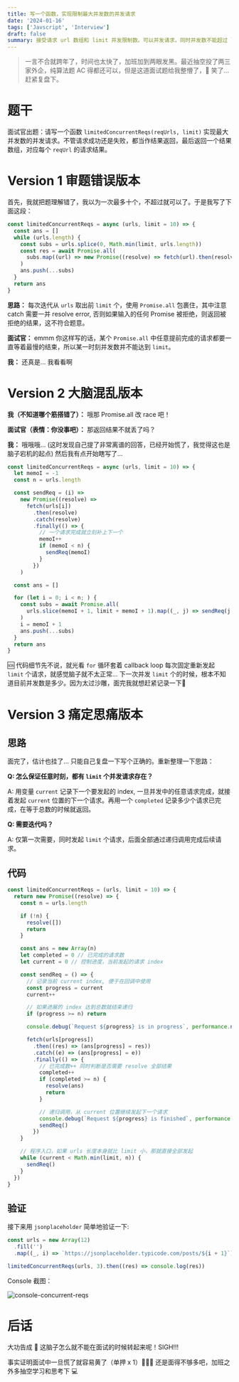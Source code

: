 ```yaml
---
title: 写一个函数，实现限制最大并发数的并发请求
date: '2024-01-16'
tags: ['Javscript', 'Interview']
draft: false
summary: 接受请求 url 数组和 limit 并发限制数。可以并发请求，同时并发数不能超过 limit。
---
```


> 一言不合就跨年了，时间也太快了，加班加到两眼发黑。最近抽空投了两三家外企，纯算法题 AC 得都还可以，但是这道面试题给我整懵了，🥬 笑了... 赶紧复盘下。

# 题干

面试官出题：请写一个函数 `limitedConcurrentReqs(reqUrls, limit)` 实现最大并发数的并发请求。不管请求成功还是失败，都当作结果返回，最后返回一个结果数组，对应每个 `reqUrl` 的请求结果。

# Version 1 审题错误版本

首先，我就把题理解错了，我以为一次最多十个，不超过就可以了。于是我写了下面这段：

```js
const limitedConcurrentReqs = async (urls, limit = 10) => {
  const ans = []
  while (urls.length) {
    const subs = urls.splice(0, Math.min(limit, urls.length))
    const res = await Promise.all(
      subs.map((url) => new Promise((resolve) => fetch(url).then(resolve).catch(resolve)))
    )
    ans.push(...subs)
  }
  return ans
}
```

**思路：** 每次迭代从 `urls` 取出前 `limit` 个，使用 `Promise.all` 包裹住，其中注意 catch 需要一并 resolve error, 否则如果输入的任何 Promise 被拒绝，则返回被拒绝的结果，这不符合题意。

**面试官：** emmm 你这样写的话，某个 `Promise.all` 中任意提前完成的请求都要一直等着最慢的结束，所以某一时刻并发数并不能达到 `limit`。

**我：** 还真是... 我看看啊

# Version 2 大脑混乱版本

**我（不知道哪个筋搭错了）：** 哦那 Promise.all 改 race 吧！

**面试官（表情：你没事吧）：** 那返回结果不就丢了吗？

**我：** 哦哦哦... (这时发现自己提了非常离谱的回答，已经开始慌了，我觉得这也是脑子宕机的起点) 然后我有点开始瞎写了...

```js
const limitedConcurrentReqs = async (urls, limit = 10) => {
  let memoI = -1
  const n = urls.length

  const sendReq = (i) =>
    new Promise((resolve) =>
      fetch(urls[i])
        .then(resolve)
        .catch(resolve)
        .finally(() => {
          // 一个请求完成就立刻补上下一个
          memoI++
          if (memoI < n) {
            sendReq(memoI)
          }
        })
    )

  const ans = []

  for (let i = 0; i < n; ) {
    const subs = await Promise.all(
      urls.slice(memoI + 1, limit + memoI + 1).map((_, j) => sendReq(j + memoI + 1))
    )
    i = memoI + 1
    ans.push(...subs)
  }
  return ans
}
```

🆘 代码细节先不说，就光看 `for` 循环套着 callback loop 每次固定重新发起 `limit` 个请求，就感觉脑子就不太正常... 下一次并发 `limit` 个的时候，根本不知道目前并发数是多少。因为太过沙雕，面完我就想赶紧记录一下🥹

# Version 3 痛定思痛版本

## 思路

面完了，估计也挂了... 只能自己复盘一下写个正确的。重新整理一下思路：

**Q: 怎么保证任意时刻，都有 `limit` 个并发请求存在？**

A: 用变量 `current` 记录下一个要发起的 index, 一旦并发中的任意请求完成，就接着发起 `current` 位置的下一个请求。再用一个 `completed` 记录多少个请求已完成，在等于总数的时候就返回。

**Q: 需要迭代吗？**

A: 仅第一次需要，同时发起 `limit` 个请求，后面全部通过递归调用完成后续请求。

## 代码

```js
const limitedConcurrentReqs = (urls, limit = 10) => {
  return new Promise((resolve) => {
    const n = urls.length

    if (!n) {
      resolve([])
      return
    }

    const ans = new Array(n)
    let completed = 0 // 已完成的请求数
    let current = 0 // 控制进度，当前发起的请求 index

    const sendReq = () => {
      // 记录当前 current index, 便于在回调中使用
      const progress = current
      current++

      // 如果进展的 index 达到总数就结束递归
      if (progress >= n) return

      console.debug(`Request ${progress} is in progress`, performance.now())

      fetch(urls[progress])
        .then((res) => (ans[progress] = res))
        .catch((e) => (ans[progress] = e))
        .finally(() => {
          // 已完成数++ 同时判断是否需要 resolve 全部结果
          completed++
          if (completed >= n) {
            resolve(ans)
            return
          }

          // 递归调用，从 current 位置继续发起下一个请求
          console.debug(`Request ${progress} is finished`, performance.now())
          sendReq()
        })
    }

    // 程序入口，如果 urls 长度本身就比 limit 小，那就直接全部发起
    while (current < Math.min(limit, n)) {
      sendReq()
    }
  })
}
```

## 验证

接下来用 `jsonplaceholder` 简单地验证一下:

```js
const urls = new Array(12)
  .fill('')
  .map((_, i) => `https://jsonplaceholder.typicode.com/posts/${i + 1}`)

limitedConcurrentReqs(urls, 3).then((res) => console.log(res))
```

Console 截图：

<img src="/static/images/console-concurrent-reqs.png" alt="console-concurrent-reqs" />

# 后话

大功告成 🎉 这脑子怎么就不能在面试的时候转起来呢！SIGH!!!

事实证明面试中一旦慌了就容易黄了（单押 x 1）🤷🏻‍♀️ 还是面得不够多吧，加班之外多抽空学习和思考下 💻
